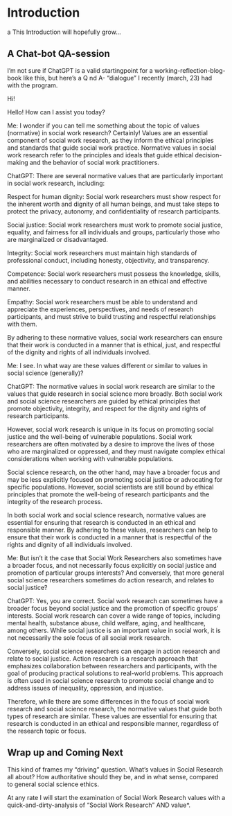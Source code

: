 # Introduction

a
This Introduction will hopefully grow...

## A Chat-bot QA-session

I'm not sure if ChatGPT is a valid startingpoint for a working-reflection-blog-book like this, but here's a Q nd A- "dialogue" I recently (march, 23) had with the program.

Hi!

Hello! How can I assist you today?




Me:
I wonder if you can tell me something about the topic of values (normative) in social work research?
Certainly! Values are an essential component of social work research, as they inform the ethical principles and standards that guide social work practice. Normative values in social work research refer to the principles and ideals that guide ethical decision-making and the behavior of social work practitioners.

ChatGPT:
There are several normative values that are particularly important in social work research, including:

Respect for human dignity: Social work researchers must show respect for the inherent worth and dignity of all human beings, and must take steps to protect the privacy, autonomy, and confidentiality of research participants.

Social justice: Social work researchers must work to promote social justice, equality, and fairness for all individuals and groups, particularly those who are marginalized or disadvantaged.

Integrity: Social work researchers must maintain high standards of professional conduct, including honesty, objectivity, and transparency.

Competence: Social work researchers must possess the knowledge, skills, and abilities necessary to conduct research in an ethical and effective manner.

Empathy: Social work researchers must be able to understand and appreciate the experiences, perspectives, and needs of research participants, and must strive to build trusting and respectful relationships with them.

By adhering to these normative values, social work researchers can ensure that their work is conducted in a manner that is ethical, just, and respectful of the dignity and rights of all individuals involved.


Me:
I see. In what way are these values different or similar to values in social science (generally)?

ChatGPT:
The normative values in social work research are similar to the values that guide research in social science more broadly. Both social work and social science researchers are guided by ethical principles that promote objectivity, integrity, and respect for the dignity and rights of research participants.

However, social work research is unique in its focus on promoting social justice and the well-being of vulnerable populations. Social work researchers are often motivated by a desire to improve the lives of those who are marginalized or oppressed, and they must navigate complex ethical considerations when working with vulnerable populations.

Social science research, on the other hand, may have a broader focus and may be less explicitly focused on promoting social justice or advocating for specific populations. However, social scientists are still bound by ethical principles that promote the well-being of research participants and the integrity of the research process.

In both social work and social science research, normative values are essential for ensuring that research is conducted in an ethical and responsible manner. By adhering to these values, researchers can help to ensure that their work is conducted in a manner that is respectful of the rights and dignity of all individuals involved.


Me:
But isn't it the case that Social Work Researchers also sometimes have a broader focus, and not necessarily focus explicitly on social justice and promotion of particular groups interests? And conversely, that more general social science researchers sometimes do action research, and relates to social justice?

ChatGPT:
Yes, you are correct. Social work research can sometimes have a broader focus beyond social justice and the promotion of specific groups' interests. Social work research can cover a wide range of topics, including mental health, substance abuse, child welfare, aging, and healthcare, among others. While social justice is an important value in social work, it is not necessarily the sole focus of all social work research.

Conversely, social science researchers can engage in action research and relate to social justice. Action research is a research approach that emphasizes collaboration between researchers and participants, with the goal of producing practical solutions to real-world problems. This approach is often used in social science research to promote social change and to address issues of inequality, oppression, and injustice.

Therefore, while there are some differences in the focus of social work research and social science research, the normative values that guide both types of research are similar. These values are essential for ensuring that research is conducted in an ethical and responsible manner, regardless of the research topic or focus.

## Wrap up and Coming Next

This kind of frames my "driving" question. What's values in Social Research all about? How authoritative should they be, and in what sense, compared to general social science ethics.

At any rate I will start the examination of Social Work Research values with a quick-and-dirty-analysis of "Social Work Research" AND value*.
